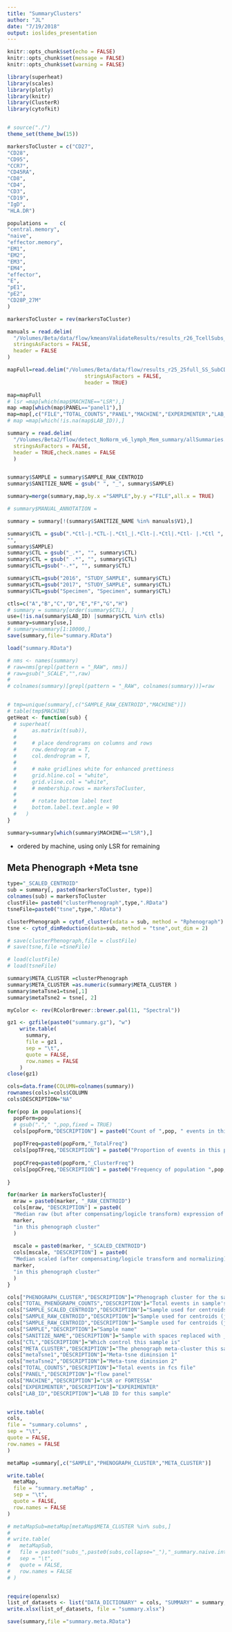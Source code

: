 ```yaml
---
title: "SummaryClusters"
author: "JL"
date: "7/19/2018"
output: ioslides_presentation
---
```


```r
knitr::opts_chunk$set(echo = FALSE)
knitr::opts_chunk$set(message = FALSE)
knitr::opts_chunk$set(warning = FALSE)

library(superheat)
library(scales)
library(plotly)
library(knitr)
library(ClusterR)
library(cytofkit)


# source("./")
theme_set(theme_bw(15))

markersToCluster = c("CD27",
"CD28",
"CD95",
"CCR7",
"CD45RA",
"CD8",
"CD4",
"CD3",
"CD19",
"IgD",
"HLA.DR")

populations =    c(
"central.memory",
"naive",
"effector.memory",
"EM1",
"EM2",
"EM3",
"EM4",
"effector",
"E",
"pE1",
"pE2",
"CD28P_27M"
)

markersToCluster = rev(markersToCluster)
```

```r

manuals = read.delim(
  "/Volumes/Beta/data/flow/kmeansValidateResults/results_r26_TcellSubs_Kmeans_wsp_v8/r26_v3_Manual_Samples.txt",
  stringsAsFactors = FALSE,
  header = FALSE
)

mapFull=read.delim("/Volumes/Beta/data/flow/results_r25_25full_SS_SubCD8_SCD14_Manuals/FULL/all.totalCellCounts.metrics.format.txt",
                         stringsAsFactors = FALSE,
                         header = TRUE)

map=mapFull  
# lsr =map[which(map$MACHINE=="LSR"),]   
map =map[which(map$PANEL=="panel1"),]
map=map[,c("FILE","TOTAL_COUNTS","PANEL","MACHINE","EXPERIMENTER","LAB_ID")]
# map =map[which(!is.na(map$LAB_ID)),]

summary = read.delim(
  "/Volumes/Beta2/flow/detect_NoNorm_v6_lymph_Mem_summary/allSummaries.txt" ,
  stringsAsFactors = FALSE,
  header = TRUE,check.names = FALSE
  )


summary$SAMPLE = summary$SAMPLE_RAW_CENTROID
summary$SANITIZE_NAME = gsub(" ", "_", summary$SAMPLE)

summary=merge(summary,map,by.x ="SAMPLE",by.y ="FILE",all.x = TRUE)

# summary$MANUAL_ANNOTATION = 

summary = summary[!(summary$SANITIZE_NAME %in% manuals$V1),]

summary$CTL = gsub(".*Ctl-|.*CTL-|.*Ctl_|.*Clt-|.*Ctl|.*Ctl- |.*Ctl ",
"",
summary$SAMPLE)
summary$CTL = gsub("_.*", "", summary$CTL)
summary$CTL = gsub(" .*", "", summary$CTL)
summary$CTL=gsub("-.*", "", summary$CTL)

summary$CTL=gsub("2016", "STUDY_SAMPLE", summary$CTL)
summary$CTL=gsub("2017", "STUDY_SAMPLE", summary$CTL)
summary$CTL=gsub("Specimen", "Specimen", summary$CTL)

ctls=c("A","B","C","D","E","F","G","H")
# summary = summary[order(summary$CTL), ]
use=(!is.na(summary$LAB_ID) |summary$CTL %in% ctls)
summary=summary[use,]
# summary=summary[1:10000,]
save(summary,file="summary.RData")
```


```r

load("summary.RData")

# nms <- names(summary)
# raw=nms[grepl(pattern = "_RAW", nms)]
# raw=gsub("_SCALE","",raw)
# 
# colnames(summary)[grepl(pattern = "_RAW", colnames(summary))]=raw


# tmp=unique(summary[,c("SAMPLE_RAW_CENTROID","MACHINE")])
# table(tmp$MACHINE)
getHeat <- function(sub) {
  # superheat(
  #     as.matrix(t(sub)),
  # 
  #     # place dendrograms on columns and rows
  #     row.dendrogram = T,
  #     col.dendrogram = T,
  # 
  #     # make gridlines white for enhanced prettiness
  #     grid.hline.col = "white",
  #     grid.vline.col = "white",
  #     # membership.rows = markersToCluster,
  # 
  #     # rotate bottom label text
  #     bottom.label.text.angle = 90
  #   )
}


```


```r

summary=summary[which(summary$MACHINE=="LSR"),]

```

- ordered by machine, using only LSR for remaining



## Meta Phenograph +Meta tsne

```r
type="_SCALED_CENTROID"
sub = summary[, paste0(markersToCluster, type)]
colnames(sub) = markersToCluster
clustFile= paste0("clusterPhenograph",type,".RData")
tsneFile=paste0("tsne",type,".RData")
```

```r
clusterPhenograph = cytof_cluster(xdata = sub, method = "Rphenograph")
tsne <- cytof_dimReduction(data=sub, method = "tsne",out_dim = 2)

# save(clusterPhenograph,file = clustFile)
# save(tsne,file =tsneFile)

```

```r
# load(clustFile)
# load(tsneFile)

summary$META_CLUSTER =clusterPhenograph
summary$META_CLUSTER =as.numeric(summary$META_CLUSTER )
summary$metaTsne1=tsne[,1]
summary$metaTsne2 = tsne[, 2]

myColor <- rev(RColorBrewer::brewer.pal(11, "Spectral"))

```


```r

gz1 <- gzfile(paste0("summary.gz"), "w")
    write.table(
      summary,
      file = gz1 ,
      sep = "\t",
      quote = FALSE,
      row.names = FALSE
    )
close(gz1)

cols=data.frame(COLUMN=colnames(summary))
rownames(cols)=cols$COLUMN
cols$DESCRIPTION="NA"

for(pop in populations){
  popForm=pop
  # gsub("."," ",pop,fixed = TRUE)
  cols[popForm,"DESCRIPTION"] = paste0("Count of ",pop, " events in this phenograph cluster")
  
  popTFreq=paste0(popForm,"_TotalFreq")
  cols[popTFreq,"DESCRIPTION"] = paste0("Proportion of events in this phenograph cluster out of all events in  ",pop)
 
  popCFreq=paste0(popForm,"_ClusterFreq")
  cols[popCFreq,"DESCRIPTION"] = paste0("Frequency of population ",pop, " in this phenograph cluster")
   
}

for(marker in markersToCluster){
  mraw = paste0(marker, "_RAW_CENTROID")
  cols[mraw, "DESCRIPTION"] = paste0(
  "Median raw (but after compensating/logicle transform) expression of ",
  marker,
  "in this phenograph cluster"
  )
  
  mscale = paste0(marker, "_SCALED_CENTROID")
  cols[mscale, "DESCRIPTION"] = paste0(
  "Median scaled (after compensating/logicle transform and normalizing) expression of ",
  marker,
  "in this phenograph cluster"
  )
}

cols["PHENOGRAPH_CLUSTER","DESCRIPTION"]="Phenograph cluster for the sample"
cols["TOTAL_PHENOGRAPH_COUNTS","DESCRIPTION"]="Total events in sample's phenograph cluster"
cols["SAMPLE_SCALED_CENTROID","DESCRIPTION"]="Sample used for centroids (just a check)"
cols["SAMPLE_RAW_CENTROID","DESCRIPTION"]="Sample used for centroids (just a check)"
cols["SAMPLE_RAW_CENTROID","DESCRIPTION"]="Sample used for centroids (just a check)"
cols["SAMPLE","DESCRIPTION"]="Sample name"
cols["SANITIZE_NAME","DESCRIPTION"]="Sample with spaces replaced with _"
cols["CTL","DESCRIPTION"]="Which control this sample is"
cols["META_CLUSTER","DESCRIPTION"]="The phenograph meta-cluster this sample belongs to"
cols["metaTsne1","DESCRIPTION"]="Meta-tsne diminsion 1"
cols["metaTsne2","DESCRIPTION"]="Meta-tsne diminsion 2"
cols["TOTAL_COUNTS","DESCRIPTION"]="Total events in fcs file"
cols["PANEL","DESCRIPTION"]="flow panel"
cols["MACHINE","DESCRIPTION"]="LSR or FORTESSA"
cols["EXPERIMENTER","DESCRIPTION"]="EXPERIMENTER"
cols["LAB_ID","DESCRIPTION"]="LAB ID for this sample"


write.table(
cols,
file = "summary.columns" ,
sep = "\t",
quote = FALSE,
row.names = FALSE
)

metaMap =summary[,c("SAMPLE","PHENOGRAPH_CLUSTER","META_CLUSTER")]

write.table(
  metaMap,
  file = "summary.metaMap" ,
  sep = "\t",
  quote = FALSE,
  row.names = FALSE
)

# metaMapSub=metaMap[metaMap$META_CLUSTER %in% subs,]
# 
# write.table(
#   metaMapSub,
#   file = paste0("subs_",paste0(subs,collapse="_"),"_summary.naive.interest.metaMap" ),
#   sep = "\t",
#   quote = FALSE,
#   row.names = FALSE
# )


require(openxlsx)
list_of_datasets <- list("DATA_DICTIONARY" = cols, "SUMMARY" = summary,"META_MAP"=metaMap)
write.xlsx(list_of_datasets, file = "summary.xlsx")

save(summary,file ="summary.meta.RData")


```

